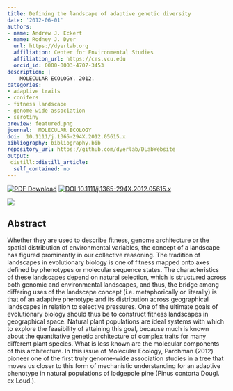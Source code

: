 ```yaml
---
title: Defining the landscape of adaptive genetic diversity
date: '2012-06-01'
authors:
- name: Andrew J. Eckert
- name: Rodney J. Dyer
  url: https://dyerlab.org
  affiliation: Center for Environmental Studies
  affiliation_url: https://ces.vcu.edu
  orcid_id: 0000-0003-4707-3453
description: |
    MOLECULAR ECOLOGY. 2012.  
categories: 
- adaptive traits
- conifers
- fitness landscape
- genome-wide association
- serotiny
preview: featured.png
journal:  MOLECULAR ECOLOGY
doi:  10.1111/j.1365-294X.2012.05615.x
bibliography: bibliography.bib
repository_url: https://github.com/dyerlab/DLabWebsite
output:
 distill::distill_article:
  self_contained: no
---
```


 [![PDF Download](https://img.shields.io/badge/PDF-21B02C.svg)](https://drive.google.com/open?id=0B0T81CzLjtfPTHJJSHI1dlJJVU0) [![ DOI 10.1111/j.1365-294X.2012.05615.x](http://img.shields.io/badge/DOI-474747.svg)](https://doi.org/10.1111/j.1365-294X.2012.05615.x)

![]( featured.png )

## Abstract

Whether they are used to describe fitness, genome architecture or the spatial distribution of environmental variables, the concept of a landscape has figured prominently in our collective reasoning. The tradition of landscapes in evolutionary biology is one of fitness mapped onto axes defined by phenotypes or molecular sequence states. The characteristics of these landscapes depend on natural selection, which is structured across both genomic and environmental landscapes, and thus, the bridge among differing uses of the landscape concept (i.e. metaphorically or literally) is that of an adaptive phenotype and its distribution across geographical landscapes in relation to selective pressures. One of the ultimate goals of evolutionary biology should thus be to construct fitness landscapes in geographical space. Natural plant populations are ideal systems with which to explore the feasibility of attaining this goal, because much is known about the quantitative genetic architecture of complex traits for many different plant species. What is less known are the molecular components of this architecture. In this issue of Molecular Ecology, Parchman (2012) pioneer one of the first truly genome-wide association studies in a tree that moves us closer to this form of mechanistic understanding for an adaptive phenotype in natural populations of lodgepole pine (Pinus contorta Dougl. ex Loud.).
